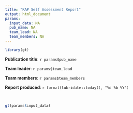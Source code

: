 ```yaml
---
title: "RAP Self Assessment Report"
output: html_document
params:
  input_data: NA
  pub_name: NA
  team_lead: NA
  team_members: NA
---
```


```r
library(gt)
```

**Publication title**: `r params$pub_name`

**Team leader**: `r params$team_lead`

**Team members**: `r params$team_members`

**Report produced**: `r format(lubridate::today(), "%d %b %Y")`

<br>

```r
gt(params$input_data)
```
